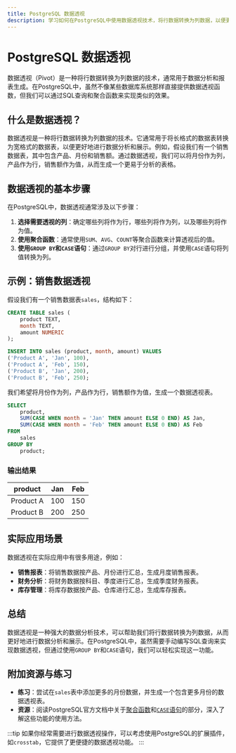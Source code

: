 ```yaml
---
title: PostgreSQL 数据透视
description: 学习如何在PostgreSQL中使用数据透视技术，将行数据转换为列数据，以便更好地分析和展示数据。
---
```


# PostgreSQL 数据透视

数据透视（Pivot）是一种将行数据转换为列数据的技术，通常用于数据分析和报表生成。在PostgreSQL中，虽然不像某些数据库系统那样直接提供数据透视函数，但我们可以通过SQL查询和聚合函数来实现类似的效果。

## 什么是数据透视？

数据透视是一种将行数据转换为列数据的技术。它通常用于将长格式的数据表转换为宽格式的数据表，以便更好地进行数据分析和展示。例如，假设我们有一个销售数据表，其中包含产品、月份和销售额。通过数据透视，我们可以将月份作为列，产品作为行，销售额作为值，从而生成一个更易于分析的表格。

## 数据透视的基本步骤

在PostgreSQL中，数据透视通常涉及以下步骤：

1. **选择需要透视的列**：确定哪些列将作为行，哪些列将作为列，以及哪些列将作为值。
2. **使用聚合函数**：通常使用`SUM`、`AVG`、`COUNT`等聚合函数来计算透视后的值。
3. **使用`GROUP BY`和`CASE`语句**：通过`GROUP BY`对行进行分组，并使用`CASE`语句将列值转换为列。

## 示例：销售数据透视

假设我们有一个销售数据表`sales`，结构如下：

```sql
CREATE TABLE sales (
    product TEXT,
    month TEXT,
    amount NUMERIC
);

INSERT INTO sales (product, month, amount) VALUES
('Product A', 'Jan', 100),
('Product A', 'Feb', 150),
('Product B', 'Jan', 200),
('Product B', 'Feb', 250);
```

我们希望将月份作为列，产品作为行，销售额作为值，生成一个数据透视表。

```sql
SELECT
    product,
    SUM(CASE WHEN month = 'Jan' THEN amount ELSE 0 END) AS Jan,
    SUM(CASE WHEN month = 'Feb' THEN amount ELSE 0 END) AS Feb
FROM
    sales
GROUP BY
    product;
```

### 输出结果

| product   | Jan | Feb |
|-----------|-----|-----|
| Product A | 100 | 150 |
| Product B | 200 | 250 |

## 实际应用场景

数据透视在实际应用中有很多用途，例如：

- **销售报表**：将销售数据按产品、月份进行汇总，生成月度销售报表。
- **财务分析**：将财务数据按科目、季度进行汇总，生成季度财务报表。
- **库存管理**：将库存数据按产品、仓库进行汇总，生成库存报表。

## 总结

数据透视是一种强大的数据分析技术，可以帮助我们将行数据转换为列数据，从而更好地进行数据分析和展示。在PostgreSQL中，虽然需要手动编写SQL查询来实现数据透视，但通过使用`GROUP BY`和`CASE`语句，我们可以轻松实现这一功能。

## 附加资源与练习

- **练习**：尝试在`sales`表中添加更多的月份数据，并生成一个包含更多月份的数据透视表。
- **资源**：阅读PostgreSQL官方文档中关于[聚合函数](https://www.postgresql.org/docs/current/functions-aggregate.html)和[`CASE`语句](https://www.postgresql.org/docs/current/functions-conditional.html)的部分，深入了解这些功能的使用方法。

:::tip
如果你经常需要进行数据透视操作，可以考虑使用PostgreSQL的扩展插件，如`crosstab`，它提供了更便捷的数据透视功能。
:::